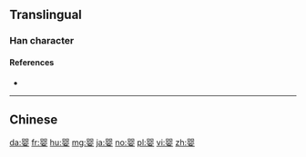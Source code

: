 ==Translingual==

===Han character===
{{Han char|rn=38|rad=女|as=08|sn=11|four=|canj=BOV|ids=⿱⿰贝贝女}}

====References====
* {{Han ref|kx=0265.281|hdz=21059.020|uh=5A74|ud=23156}}

----

==Chinese==
{{zh-see|嬰}}

[[da:婴]]
[[fr:婴]]
[[hu:婴]]
[[mg:婴]]
[[ja:婴]]
[[no:婴]]
[[pl:婴]]
[[vi:婴]]
[[zh:婴]]